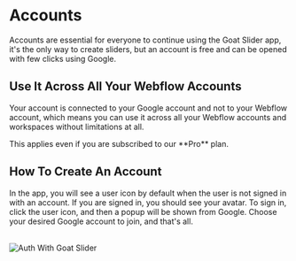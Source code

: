 

# Accounts

Accounts are essential for everyone to continue using the Goat Slider app, it's the only way to create sliders, but an account is free and can be opened with few clicks using Google.

## Use It Across All Your Webflow Accounts

Your account is connected to your Google account and not to your Webflow account, which means you can use it across all your Webflow accounts and workspaces without limitations at all. 

<Callout type='info'>
    This applies even if you are subscribed to our **Pro** plan.
</Callout>

## How To Create An Account

In the app, you will see a user icon by default when the user is not signed in with an account. If you are signed in, you should see your avatar. To sign in, click the user icon, and then a popup will be shown from Google. Choose your desired Google account to join, and that's all.

<br /> 
<Image 
    src="/mdx/auth-with-google.png" 
    alt="Auth With Goat Slider" 
    width={800} 
    height={400} 
/>